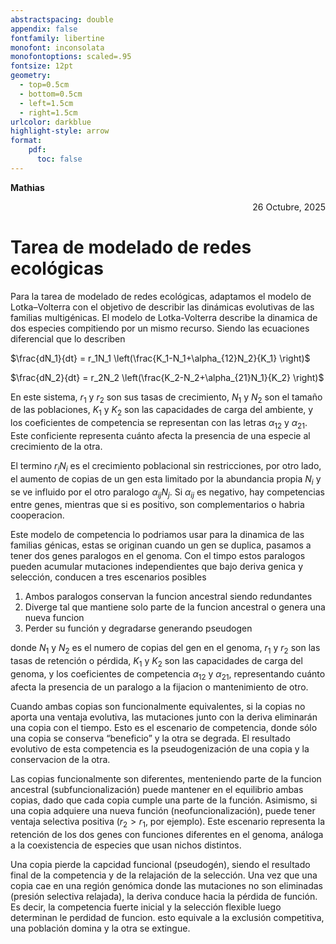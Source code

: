 ```yaml
---
abstractspacing: double
appendix: false
fontfamily: libertine
monofont: inconsolata
monofontoptions: scaled=.95
fontsize: 12pt
geometry: 
  - top=0.5cm
  - bottom=0.5cm
  - left=1.5cm
  - right=1.5cm
urlcolor: darkblue
highlight-style: arrow
format: 
    pdf:
      toc: false
---
```


<div style="text-align: left;">
**Mathias**
</div>
<div style="text-align: right;">
26 Octubre, 2025
</div>

# Tarea de modelado de redes ecológicas

Para la tarea de modelado de redes ecológicas, adaptamos el modelo de Lotka–Volterra con el objetivo de describir las dinámicas evolutivas de las familias multigénicas. El modelo de Lotka-Volterra describe la dinamica de dos especies compitiendo por un mismo recurso. Siendo las ecuaciones diferencial que lo describen

$\frac{dN_1}{dt} = r_1N_1 \left(\frac{K_1-N_1+\alpha_{12}N_2}{K_1} \right)$

$\frac{dN_2}{dt} = r_2N_2 \left(\frac{K_2-N_2+\alpha_{21}N_1}{K_2} \right)$

En este sistema, $r_1$ y $r_2$ son sus tasas de crecimiento, $N_1$ y $N_2$ son el tamaño de las poblaciones, $K_1$ y $K_2$ son las capacidades de carga del ambiente, y los coeficientes de competencia se representan con las letras $\alpha_{12}$ y $\alpha_{21}$. Este conficiente representa cuánto afecta la presencia de una especie al crecimiento de la otra.

El termino $r_i N_i$ es el crecimiento poblacional sin restricciones, por otro lado, el aumento de copias de un gen esta limitado por la abundancia propia $N_i$ y se ve influido por el otro paralogo $\alpha_{ij}N_j$. Si $\alpha_{ij}$ es negativo, hay competencias entre genes, mientras que si es positivo, son complementarios o habria cooperacion.

Este modelo de competencia lo podriamos usar para la dinamica de las familias génicas, estas se originan cuando un gen se duplica, pasamos a tener dos genes paralogos en el genoma. Con el timpo estos paralogos pueden acumular mutaciones independientes que bajo deriva genica y selección, conducen a tres escenarios posibles

1. Ambos paralogos conservan la funcion ancestral siendo redundantes
2. Diverge tal que mantiene solo parte de la funcion ancestral o genera una nueva funcion
3. Perder su función y degradarse generando pseudogen

donde $N_1$ y $N_2$ es el numero de copias del gen en el genoma, $r_1$ y $r_2$ son las tasas de retención o pérdida, $K_1$ y $K_2$ son las capacidades de carga del genoma, y los coeficientes de competencia $\alpha_{12}$ y $\alpha_{21}$, representando cuánto afecta la presencia de un paralogo a la fijacion o mantenimiento de otro.

Cuando ambas copias son funcionalmente equivalentes, si la copias no aporta una ventaja evolutiva, las mutaciones junto con la deriva eliminarán una copia con el tiempo. Esto es el escenario de competencia, donde sólo una copia se conserva "beneficio" y la otra se degrada. El resultado evolutivo de esta competencia es la pseudogenización de una copia y la conservacion de la otra.

Las copias funcionalmente son diferentes, menteniendo parte de la funcion ancestral (subfuncionalización) puede mantener en el equilibrio ambas copias, dado que cada copia cumple una parte de la función. Asimismo, si una copia adquiere una nueva función (neofuncionalización), puede tener ventaja selectiva positiva ($r_2 > r_1$, por ejemplo). Este escenario representa la retención de los dos genes con funciones diferentes en el genoma, análoga a la coexistencia de especies que usan nichos distintos.

Una copia pierde la capcidad funcional (pseudogén), siendo el resultado final de la competencia y de la relajación de la selección. Una vez que una copia cae en una región genómica donde las mutaciones no son eliminadas (presión selectiva relajada), la deriva conduce hacia la pérdida de función. Es decir, la competencia fuerte inicial y la selección flexible luego determinan le perdidad de funcion. esto equivale a la exclusión competitiva, una población domina y la otra se extingue.